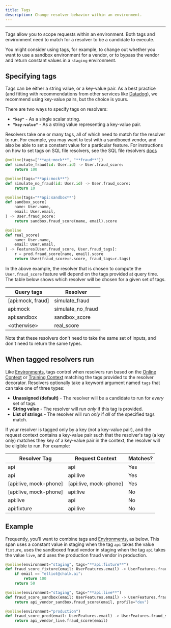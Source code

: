 ```yaml
---
title: Tags
description: Change resolver behavior within an environment.
---
```


---

Tags allow you to scope requests within an environment.
Both tags and environment need to match for a resolver to
be a candidate to execute.

You might consider using tags, for example, to change out
whether you want to use a sandbox environment for a vendor,
or to bypass the vendor and return constant values in a
`staging` environment.

## Specifying tags

Tags can be either a string value, or a key-value pair.
As a best practice
(and fitting with recommendations from other services like
[Datadog](https://docs.datadoghq.com/getting_started/tagging/#unified-service-tagging)),
we recommend using key-value pairs, but the choice is yours.

There are two ways to specify tags on resolvers:

- **<code className="before:content-none after:content-none">"key"</code>** -
As a single scalar string.
- **<code className="before:content-none after:content-none">"key:value"</code>** -
As a string value representing a key-value pair.

Resolvers take one or many tags, all of which need to match for the
resolver to run. For example, you may want to test with
a sandboxed vendor, and also be able to set a constant value
for a particular feature. For instructions on how to set tags on SQL file resolvers,
see the SQL file resolvers [docs](/docs/sql#proper-comment-formatting)

```py
@online(tags=["**api:mock**", "**fraud**"])
def simulate_fraud(id: User.id) -> User.fraud_score:
    return 100

@online(tags="**api:mock**")
def simulate_no_fraud(id: User.id) -> User.fraud_score:
    return 10

@online(tags="**api:sandbox**")
def sandbox_score(
    name: User.name,
    email: User.email,
) -> User.fraud_score:
    return sandbox.fraud_score(name, email).score

@online
def real_score(
    name: User.name,
    email: User.email,
) -> Features[User.fraud_score, User.fraud_tags]:
    r = prod.fraud_score(name, email).score
    return User(fraud_score=r.score, fraud_tags=r.tags)
```

In the above example, the resolver that is chosen to compute
the `User.fraud_score` feature will depend on the tags provided
at query time. The table below shows which resolver will be
chosen for a given set of tags.

| Query tags                                                              | Resolver                                                             |
| ----------------------------------------------------------------------- | -------------------------------------------------------------------- |
| <span className="font-mono text-accent-teal"> [api:mock, fraud] </span> | <span className="font-mono text-pink-500"> simulate_fraud </span>    |
| <span className="font-mono text-accent-teal"> api:mock </span>          | <span className="font-mono text-pink-500"> simulate_no_fraud </span> |
| <span className="font-mono text-accent-teal"> api:sandbox </span>       | <span className="font-mono text-pink-500"> sandbox_score </span>     |
| <span className="font-mono text-accent-teal"> &lt;otherwise&gt; </span>       | <span className="font-mono text-pink-500"> real_score </span>        |

Note that these resolvers don't need to take the same set of inputs,
and don't need to return the same types.

## When tagged resolvers run

Like [Environments](/docs/resolver-environments), tags control when resolvers run
based on the
[Online Context](/docs/query-basics) or [Training Context](/docs/query-offline)
matching the tags provided to the resolver decorator.
Resolvers optionally take a keyword argument named `tags`
that can take one of three types:

- **Unassigned (default)** - The resolver will be a candidate to run for _every_ set of tags.
- **String value** - The resolver will run _only_ if this tag is provided.
- **List of strings** - The resolver will run _only_ if _all_ of the specified tags match.

If your resolver is tagged only by a key (not a key-value pair),
and the request context contains a key-value pair such that the resolver's
tag (a key only) matches they key of a key-value pair in the context,
the resolver will be eligible to run. For example:

| Resolver Tag                                                                 | Request Context                                                           | Matches? |
| ---------------------------------------------------------------------------- | ------------------------------------------------------------------------- | -------- |
| <span className="font-mono text-accent-teal"> api </span>                    | <span className="font-mono text-pink-500"> api </span>                    | Yes      |
| <span className="font-mono text-accent-teal"> api </span>                    | <span className="font-mono text-pink-500"> api:live </span>               | Yes      |
| <span className="font-mono text-accent-teal"> [api:live, mock-phone] </span> | <span className="font-mono text-pink-500"> [api:live, mock-phone] </span> | Yes      |
| <span className="font-mono text-accent-teal"> [api:live, mock-phone] </span> | <span className="font-mono text-pink-500"> api:live </span>               | No       |
| <span className="font-mono text-accent-teal"> api:live </span>               | <span className="font-mono text-pink-500"> api </span>                    | No       |
| <span className="font-mono text-accent-teal"> api:fixture </span>            | <span className="font-mono text-pink-500"> api:live </span>               | No       |

## Example

Frequently, you'll want to combine tags and [Environments](/docs/resolver-environments),
as below.
This span uses a constant value in staging when the tag `api` takes the value `fixture`,
uses the sandboxed fraud vendor in staging when the tag `api` takes the value `live`,
and uses the production fraud vendor in production.

```python
@online(environment="staging", tags="**api:fixture**")
def fraud_score_fixture(email: UserFeatures.email) -> UserFeatures.fraud_score:
    if email == "elliot@chalk.ai":
        return 100
    return 50

@online(environment="staging", tags="**api:live**")
def fraud_score_sandbox(email: UserFeatures.email) -> UserFeatures.fraud_score:
    return api_vendor_sandbox.fraud_score(email, profile="dev")

@online(environment="production")
def fraud_score_prod(email: UserFeatures.email) -> UserFeatures.fraud_score:
    return api_vendor_live.fraud_score(email)
```
